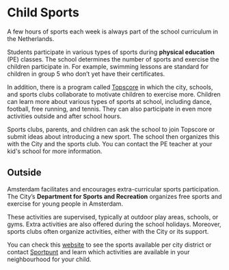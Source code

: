 <meta id="child-sports" title="Child Sports" />

# Child Sports

A few hours of sports each week is always part of the school curriculum in the Netherlands.

Students participate in various types of sports during **physical education** (PE) classes. The school determines the number of sports and exercise the children participate in. For example, swimming lessons are standard for children in group 5 who don’t yet have their certificates.

In addition, there is a program called [Topscore](https://www.amsterdam.nl/sociaaldomein/sport/sport-onderwijs/topscore-amsterdam/) in which the city, schools, and sports clubs collaborate to motivate children to exercise more. Children can learn more about various types of sports at school, including dance, football, free running, and tennis. They can also participate in even more activities outside and after school hours.

Sports clubs, parents, and children can ask the school to join Topscore or submit ideas about introducing a new sport. The school then organizes this with the City and the sports club. You can contact the PE teacher at your kid's school for more information.

## Outside

Amsterdam facilitates and encourages extra-curricular sports participation. The City’s **Department for Sports and Recreation** organizes free sports and exercise for young people in Amsterdam.

These activities are supervised, typically at outdoor play areas, schools, or gyms. Extra activities are also offered during the school holidays. Moreover, sports clubs often organize activities, either with the City or its support.

You can check this [website](https://www.amsterdam.nl/sport/sportactiviteiten-sportlessen/sporten-kinderen/) to see the sports available per city district or contact [Sportpunt](https://www.amsterdam.nl/sociaaldomein/sport/contact-sportprofessionals/sportpunt/) and learn which activities are available in your neighbourhood for your child.
